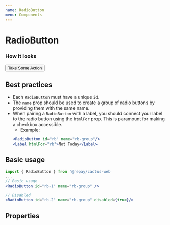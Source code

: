 ```yaml
---
name: RadioButton
menu: Components
---
```



# RadioButton

### How it looks

<RadioButton id="rb-1" name="rb-group" />
<Button variant ='action'>Take Some Action</Button>

## Best practices

- Each `RadioButton` must have a unique `id`.
- The `name` prop should be used to create a group of radio buttons by providing them with the same name.
- When pairing a `RadioButton` with a label, you should connect your label to the radio button using the `htmlFor` prop.
This is paramount for making a checkbox accessible.
  - Example:
  ```jsx
  <RadioButton id="rb" name="rb-group"/>
  <Label htmlFor="rb">Not Today</Label>
  ```

## Basic usage

```jsx
import { RadioButton } from '@repay/cactus-web
...
// Basic usage
<RadioButton id="rb-1" name="rb-group" />

// Disabled
<RadioButton id="rb-2" name="rb-group" disabled={true}/>
```

## Properties

<PropsTable of={RadioButton} />

